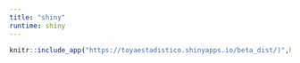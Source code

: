 ```yaml
---
title: "shiny"
runtime: shiny
---
```


```r
knitr::include_app("https://toyaestadistico.shinyapps.io/beta_dist/)",height = "800px")
```




